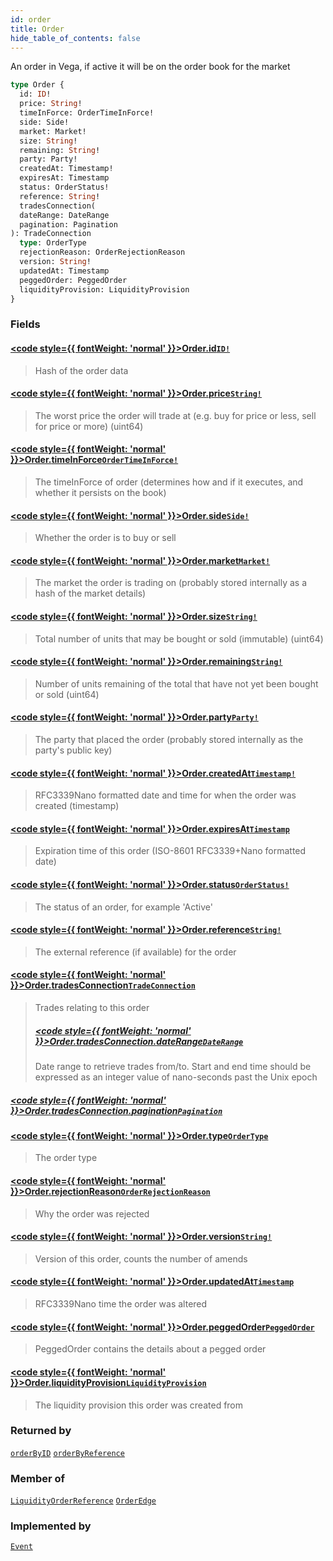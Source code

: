 ```yaml
---
id: order
title: Order
hide_table_of_contents: false
---
```








An order in Vega, if active it will be on the order book for the market

```graphql
type Order {
  id: ID!
  price: String!
  timeInForce: OrderTimeInForce!
  side: Side!
  market: Market!
  size: String!
  remaining: String!
  party: Party!
  createdAt: Timestamp!
  expiresAt: Timestamp
  status: OrderStatus!
  reference: String!
  tradesConnection(
  dateRange: DateRange
  pagination: Pagination
): TradeConnection
  type: OrderType
  rejectionReason: OrderRejectionReason
  version: String!
  updatedAt: Timestamp
  peggedOrder: PeggedOrder
  liquidityProvision: LiquidityProvision
}
```


### Fields

#### [<code style={{ fontWeight: 'normal' }}>Order.<b>id</b></code>](#)<Bullet />[`ID!`](/testnet/api/graphql/scalars/id) <Badge class="secondary" text="non-null"/> <Badge class="secondary" text="scalar"/>
> Hash of the order data
> 

#### [<code style={{ fontWeight: 'normal' }}>Order.<b>price</b></code>](#)<Bullet />[`String!`](/testnet/api/graphql/scalars/string) <Badge class="secondary" text="non-null"/> <Badge class="secondary" text="scalar"/>
> The worst price the order will trade at (e.g. buy for price or less, sell for price or more) (uint64)
> 

#### [<code style={{ fontWeight: 'normal' }}>Order.<b>timeInForce</b></code>](#)<Bullet />[`OrderTimeInForce!`](/testnet/api/graphql/enums/order-time-in-force) <Badge class="secondary" text="non-null"/> <Badge class="secondary" text="enum"/>
> The timeInForce of order (determines how and if it executes, and whether it persists on the book)
> 

#### [<code style={{ fontWeight: 'normal' }}>Order.<b>side</b></code>](#)<Bullet />[`Side!`](/testnet/api/graphql/enums/side) <Badge class="secondary" text="non-null"/> <Badge class="secondary" text="enum"/>
> Whether the order is to buy or sell
> 

#### [<code style={{ fontWeight: 'normal' }}>Order.<b>market</b></code>](#)<Bullet />[`Market!`](/testnet/api/graphql/objects/market) <Badge class="secondary" text="non-null"/> <Badge class="secondary" text="object"/>
> The market the order is trading on (probably stored internally as a hash of the market details)
> 

#### [<code style={{ fontWeight: 'normal' }}>Order.<b>size</b></code>](#)<Bullet />[`String!`](/testnet/api/graphql/scalars/string) <Badge class="secondary" text="non-null"/> <Badge class="secondary" text="scalar"/>
> Total number of units that may be bought or sold (immutable) (uint64)
> 

#### [<code style={{ fontWeight: 'normal' }}>Order.<b>remaining</b></code>](#)<Bullet />[`String!`](/testnet/api/graphql/scalars/string) <Badge class="secondary" text="non-null"/> <Badge class="secondary" text="scalar"/>
> Number of units remaining of the total that have not yet been bought or sold (uint64)
> 

#### [<code style={{ fontWeight: 'normal' }}>Order.<b>party</b></code>](#)<Bullet />[`Party!`](/testnet/api/graphql/objects/party) <Badge class="secondary" text="non-null"/> <Badge class="secondary" text="object"/>
> The party that placed the order (probably stored internally as the party's public key)
> 

#### [<code style={{ fontWeight: 'normal' }}>Order.<b>createdAt</b></code>](#)<Bullet />[`Timestamp!`](/testnet/api/graphql/scalars/timestamp) <Badge class="secondary" text="non-null"/> <Badge class="secondary" text="scalar"/>
> RFC3339Nano formatted date and time for when the order was created (timestamp)
> 

#### [<code style={{ fontWeight: 'normal' }}>Order.<b>expiresAt</b></code>](#)<Bullet />[`Timestamp`](/testnet/api/graphql/scalars/timestamp) <Badge class="secondary" text="scalar"/>
> Expiration time of this order (ISO-8601 RFC3339+Nano formatted date)
> 

#### [<code style={{ fontWeight: 'normal' }}>Order.<b>status</b></code>](#)<Bullet />[`OrderStatus!`](/testnet/api/graphql/enums/order-status) <Badge class="secondary" text="non-null"/> <Badge class="secondary" text="enum"/>
> The status of an order, for example 'Active'
> 

#### [<code style={{ fontWeight: 'normal' }}>Order.<b>reference</b></code>](#)<Bullet />[`String!`](/testnet/api/graphql/scalars/string) <Badge class="secondary" text="non-null"/> <Badge class="secondary" text="scalar"/>
> The external reference (if available) for the order
> 

#### [<code style={{ fontWeight: 'normal' }}>Order.<b>tradesConnection</b></code>](#)<Bullet />[`TradeConnection`](/testnet/api/graphql/objects/trade-connection) <Badge class="secondary" text="object"/>
> Trades relating to this order
> ##### [<code style={{ fontWeight: 'normal' }}>Order.tradesConnection.<b>dateRange</b></code>](#)<Bullet />[`DateRange`](/testnet/api/graphql/inputs/date-range) <Badge class="secondary" text="input"/>
> Date range to retrieve trades from/to. Start and end time should be expressed as an integer value of nano-seconds past the Unix epoch
> 

##### [<code style={{ fontWeight: 'normal' }}>Order.tradesConnection.<b>pagination</b></code>](#)<Bullet />[`Pagination`](/testnet/api/graphql/inputs/pagination) <Badge class="secondary" text="input"/>
> 
> 

#### [<code style={{ fontWeight: 'normal' }}>Order.<b>type</b></code>](#)<Bullet />[`OrderType`](/testnet/api/graphql/enums/order-type) <Badge class="secondary" text="enum"/>
> The order type
> 

#### [<code style={{ fontWeight: 'normal' }}>Order.<b>rejectionReason</b></code>](#)<Bullet />[`OrderRejectionReason`](/testnet/api/graphql/enums/order-rejection-reason) <Badge class="secondary" text="enum"/>
> Why the order was rejected
> 

#### [<code style={{ fontWeight: 'normal' }}>Order.<b>version</b></code>](#)<Bullet />[`String!`](/testnet/api/graphql/scalars/string) <Badge class="secondary" text="non-null"/> <Badge class="secondary" text="scalar"/>
> Version of this order, counts the number of amends
> 

#### [<code style={{ fontWeight: 'normal' }}>Order.<b>updatedAt</b></code>](#)<Bullet />[`Timestamp`](/testnet/api/graphql/scalars/timestamp) <Badge class="secondary" text="scalar"/>
> RFC3339Nano time the order was altered
> 

#### [<code style={{ fontWeight: 'normal' }}>Order.<b>peggedOrder</b></code>](#)<Bullet />[`PeggedOrder`](/testnet/api/graphql/objects/pegged-order) <Badge class="secondary" text="object"/>
> PeggedOrder contains the details about a pegged order
> 

#### [<code style={{ fontWeight: 'normal' }}>Order.<b>liquidityProvision</b></code>](#)<Bullet />[`LiquidityProvision`](/testnet/api/graphql/objects/liquidity-provision) <Badge class="secondary" text="object"/>
> The liquidity provision this order was created from
> 



### Returned by

[`orderByID`](/testnet/api/graphql/queries/order-by-id)  <Badge class="secondary" text="query"/><Bullet />[`orderByReference`](/testnet/api/graphql/queries/order-by-reference)  <Badge class="secondary" text="query"/>

### Member of

[`LiquidityOrderReference`](/testnet/api/graphql/objects/liquidity-order-reference)  <Badge class="secondary" text="object"/><Bullet />[`OrderEdge`](/testnet/api/graphql/objects/order-edge)  <Badge class="secondary" text="object"/>

### Implemented by

[`Event`](/testnet/api/graphql/unions/event)  <Badge class="secondary" text="union"/>



